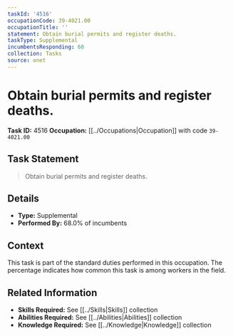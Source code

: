 ```yaml
---
taskId: '4516'
occupationCode: 39-4021.00
occupationTitle: ''
statement: Obtain burial permits and register deaths.
taskType: Supplemental
incumbentsResponding: 68
collection: Tasks
source: onet
---
```

# Obtain burial permits and register deaths.

**Task ID:** 4516
**Occupation:** [[../Occupations|Occupation]] with code `39-4021.00`

## Task Statement

> Obtain burial permits and register deaths.

## Details

- **Type:** Supplemental
- **Performed By:** 68.0% of incumbents

## Context

This task is part of the standard duties performed in this occupation. The percentage indicates how common this task is among workers in the field.

## Related Information

- **Skills Required:** See [[../Skills|Skills]] collection
- **Abilities Required:** See [[../Abilities|Abilities]] collection
- **Knowledge Required:** See [[../Knowledge|Knowledge]] collection

